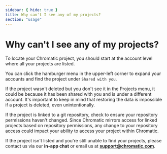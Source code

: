 ```yaml
---
sidebar: { hide: true }
title: Why can't I see any of my projects?
section: "usage"
---
```


# Why can't I see any of my projects?

To locate your Chromatic project, you should start at the account level where all your projects are listed.

You can click the hamburger menu in the upper-left corner to expand your accounts and find the project under `Shared with you`.

If the project wasn't deleted but you don't see it in the Projects menu, it could be because it has been shared with you and is under a different account. It's important to keep in mind that restoring the data is impossible if a project is deleted, even unintentionally.

If the project is linked to a git repository, check to ensure your repository permissions haven't changed. Since Chromatic mirrors access for linked projects based on repository permissions, any change to your repository access could impact your ability to access your project within Chromatic.

If the project isn't listed and you're still unable to find your projects, please contact us via our **in-app chat** or email us at **support@chromatic.com**.
